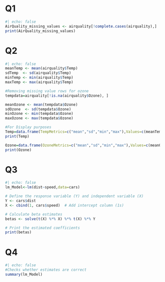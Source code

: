 

# Q1
```r
#| echo: false
AirQuality_missing_values <- airquality[!complete.cases(airquality),]
print(AirQuality_missing_values)
```

# Q2
```r
#| echo: false
meanTemp <- mean(airquality$Temp)
sdTemp  <- sd(airquality$Temp)
minTemp <- min(airquality$Temp)
maxTemp <- max(airquality$Temp)

#Removing missing value rows for ozone
tempdata=airquality[!is.na(airquality$Ozone), ]  

meanOzone <- mean(tempdata$Ozone)
sdOzone  <- sd(tempdata$Ozone)
minOzone <- min(tempdata$Ozone)
maxOzone <- max(tempdata$Ozone)

#For Display purposes
Temp=data.frame(TempMetrics=c("mean","sd","min","max"),Values=c(meanTemp,sdTemp,minTemp,maxTemp))
print(Temp)

Ozone=data.frame(OzoneMetrics=c("mean","sd","min","max"),Values=c(meanOzone,sdOzone,minOzone,maxOzone))
print(Ozone)
```

# Q3
```r
#| echo: false
lm_Model<-lm(dist~speed,data=cars)

# Define the response variable (Y) and independent variable (X)
Y <- cars$dist  
X <- cbind(1, cars$speed)  # Add intercept column (1s)

# Calculate beta estimates 
betas <- solve(t(X) %*% X) %*% t(X) %*% Y

# Print the estimated coefficients
print(betas)


```

# Q4
```r
#| echo: false
#Checks whether estimates are correct
summary(lm_Model)
```
